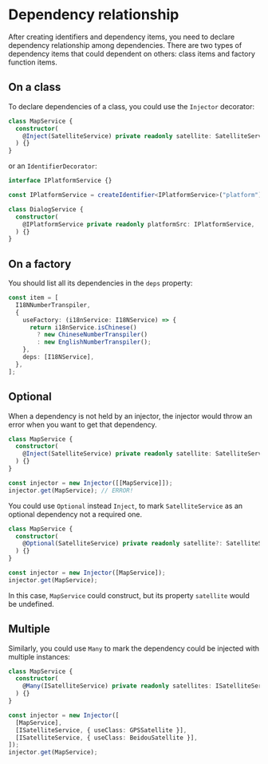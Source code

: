 
# Dependency relationship

After creating identifiers and dependency items, you need to declare dependency relationship among dependencies. There are two types of dependency items that could dependent on others: class items and factory function items.

## On a class

To declare dependencies of a class, you could use the `Injector` decorator:

```ts highlight=3
class MapService {
  constructor(
    @Inject(SatelliteService) private readonly satellite: SatelliteService,
  ) {}
}
```

or an `IdentifierDecorator`:

```ts highlight=7
interface IPlatformService {}

const IPlatformService = createIdentifier<IPlatformService>("platform");

class DialogService {
  constructor(
    @IPlatformService private readonly platformSrc: IPlatformService,
  ) {}
}
```

## On a factory

You should list all its dependencies in the `deps` property:

```ts highlight=9
const item = [
  I18NNumberTranspiler,
  {
    useFactory: (i18nService: I18NService) => {
      return i18nService.isChinese()
        ? new ChineseNumberTranspiler()
        : new EnglishNumberTranspiler();
    },
    deps: [I18NService],
  },
];
```

## Optional

When a dependency is not held by an injector, the injector would throw an error when you want to get that dependency.

```ts highlight=3,8
class MapService {
  constructor(
    @Inject(SatelliteService) private readonly satellite: SatelliteService,
  ) {}
}

const injector = new Injector([[MapService]]);
injector.get(MapService); // ERROR!
```

You could use `Optional` instead `Inject`, to mark `SatelliteService` as an optional dependency not a required one.

```ts highlight=3,8
class MapService {
  constructor(
    @Optional(SatelliteService) private readonly satellite?: SatelliteService,
  ) {}
}

const injector = new Injector([MapService]);
injector.get(MapService);
```

In this case, `MapService` could construct, but its property `satellite` would be undefined.

## Multiple

Similarly, you could use `Many` to mark the dependency could be injected with multiple instances:

```ts highlight=3,9-10
class MapService {
  constructor(
    @Many(ISatelliteService) private readonly satellites: ISatelliteService[],
  ) {}
}

const injector = new Injector([
  [MapService],
  [ISatelliteService, { useClass: GPSSatellite }],
  [ISatelliteService, { useClass: BeidouSatellite }],
]);
injector.get(MapService);
```

